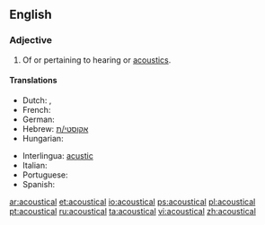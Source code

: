 ==English==

===Adjective===
{{en-adj|-}}

# Of or pertaining to hearing or [[acoustics]].

====Translations====
{{trans-top|of or pertaining to hearing or acoustics}}
* Dutch: {{t+|nl|akoestisch}}, {{t+|nl|akoestische}}
* French: {{t+|fr|acoustique}}
* German: {{t+|de|akustisch}}
* Hebrew: [[אקוסטי/ת]]
* Hungarian: {{t+|hu|akusztikus}}
{{trans-mid}}
* Interlingua: [[acustic]]
* Italian: {{t+|it|acustico}}
* Portuguese: {{t+|pt|acústico}}
* Spanish: {{t+|es|acústico}}
{{trans-bottom}}

[[ar:acoustical]]
[[et:acoustical]]
[[io:acoustical]]
[[ps:acoustical]]
[[pl:acoustical]]
[[pt:acoustical]]
[[ru:acoustical]]
[[ta:acoustical]]
[[vi:acoustical]]
[[zh:acoustical]]